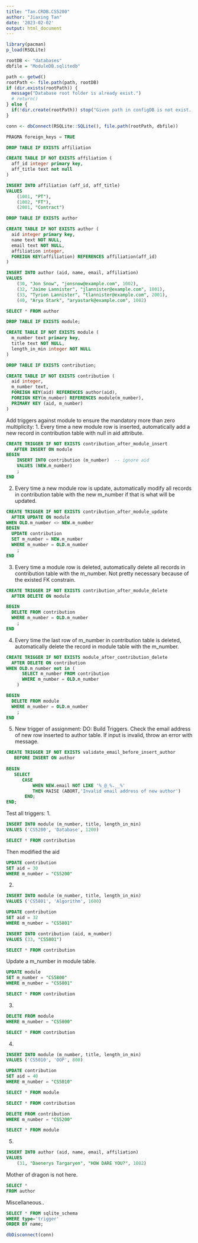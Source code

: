 ```yaml
---
title: "Tan.CRDB.CS5200"
author: "Jiaxing Tan"
date: '2023-02-02'
output: html_document
---
```


```r
library(pacman)
p_load(RSQLite)

rootDB <- "databases"
dbfile = "ModuleDB.sqlitedb"

path <- getwd()
rootPath <- file.path(path, rootDB)
if (dir.exists(rootPath)) {
  message("Database root folder is already exist.")
  # return()
} else {
  if(!dir.create(rootPath)) stop("Given path in configDB is not exist. Please input a valid path for database")
}

conn <- dbConnect(RSQLite::SQLite(), file.path(rootPath, dbfile))
```

```sql
PRAGMA foreign_keys = TRUE
```

```sql
DROP TABLE IF EXISTS affiliation
```


```sql
CREATE TABLE IF NOT EXISTS affiliation (
  aff_id integer primary key,
  aff_title text not null
)
```

```sql
INSERT INTO affiliation (aff_id, aff_title)
VALUES 
    (1001, "PT"),
    (1002, "FT"),
    (2001, "Contract")

```


```sql
DROP TABLE IF EXISTS author
```

```sql
CREATE TABLE IF NOT EXISTS author (
  aid integer primary key,
  name text NOT NULL,
  email text NOT NULL,
  affiliation integer,
  FOREIGN KEY(affiliation) REFERENCES affiliation(aff_id)
)
```

```sql
INSERT INTO author (aid, name, email, affiliation)
VALUES 
    (30, "Jon Snow", "jonsnow@example.com", 1002),
    (32, "Jaime Lannister", "jlannister@example.com", 1001),
    (33, "Tyrion Lannister", "tlannister@example.com", 2001),
    (40, "Arya Stark", "aryastark@example.com", 1002)

```

```sql
SELECT * FROM author
```
```sql
DROP TABLE IF EXISTS module;
```


```sql
CREATE TABLE IF NOT EXISTS module (
  m_number text primary key,
  title text NOT NULL,
  length_in_min integer NOT NULL
)
```

```sql
DROP TABLE IF EXISTS contribution;
```


```sql

CREATE TABLE IF NOT EXISTS contribution (
  aid integer,
  m_number text,
  FOREIGN KEY(aid) REFERENCES author(aid),
  FOREIGN KEY(m_number) REFERENCES module(m_number),
  PRIMARY KEY (aid, m_number)
)
```

Add triggers against module to ensure the mandatory more than zero multiplicity: 
1. Every time a new module row is inserted, automatically add a new record in contribution table with null in aid attribute.
```sql
CREATE TRIGGER IF NOT EXISTS contribution_after_module_insert 
   AFTER INSERT ON module
BEGIN
	INSERT INTO contribution (m_number)  -- ignore aid
	VALUES (NEW.m_number)
	;
END
```

2. Every time a new module row is update, automatically modify all records in contribution table with the new m_number if that is what will be updated.
```sql
CREATE TRIGGER IF NOT EXISTS contribution_after_module_update 
  AFTER UPDATE ON module
WHEN OLD.m_number <> NEW.m_number
BEGIN
  UPDATE contribution
  SET m_number = NEW.m_number
  WHERE m_number = OLD.m_number
	;
END
```

3. Every time a module row is deleted, automatically delete all records in contribution table with the m_number.
Not pretty necessary because of the existed FK constrain.
```sql
CREATE TRIGGER IF NOT EXISTS contribution_after_module_delete
  AFTER DELETE ON module

BEGIN
  DELETE FROM contribution
  WHERE m_number = OLD.m_number
	;
END
```

4. Every time the last row of m_number in contribution table is deleted, automatically delete the record in module table with the m_number.
```sql
CREATE TRIGGER IF NOT EXISTS module_after_contribution_delete
  AFTER DELETE ON contribution
WHEN OLD.m_number not in (
      SELECT m_number FROM contribution
      WHERE m_number = OLD.m_number
    )

BEGIN
  DELETE FROM module
  WHERE m_number = OLD.m_number
	;
END
```

5. New trigger of assignment: DO: Build Triggers.
Check the email address of new row inserted to author table. If input is invalid, throw an error with message.
```sql
CREATE TRIGGER IF NOT EXISTS validate_email_before_insert_author 
   BEFORE INSERT ON author
   
BEGIN
   SELECT
      CASE
	      WHEN NEW.email NOT LIKE '%_@_%.__%' 
	      THEN RAISE (ABORT,'Invalid email address of new author')
       END;
END;
```


Test all triggers:
1. 
```sql
INSERT INTO module (m_number, title, length_in_min)
VALUES ('CS5200', 'Database', 1200)
```

```sql
SELECT * FROM contribution
```
Then modified the aid
```sql
UPDATE contribution
SET aid = 30
WHERE m_number = "CS5200"
```

2.
```sql
INSERT INTO module (m_number, title, length_in_min)
VALUES ('CS5801', 'Algorithm', 1600)
```

```sql
UPDATE contribution
SET aid = 32
WHERE m_number = "CS5801"
```

```sql
INSERT INTO contribution (aid, m_number)
VALUES (33, "CS5801")
```

```sql
SELECT * FROM contribution
```

Update a m_number in module table.
```sql
UPDATE module
SET m_number = "CS5800"
WHERE m_number = "CS5801"
```

```sql
SELECT * FROM contribution
```

3. 
```sql
DELETE FROM module
WHERE m_number = "CS5800"
```

```sql
SELECT * FROM contribution
```

4. 
```sql
INSERT INTO module (m_number, title, length_in_min)
VALUES ('CS5010', 'OOP', 800)
```

```sql
UPDATE contribution
SET aid = 40
WHERE m_number = "CS5010"
```

```sql
SELECT * FROM module
```

```sql
SELECT * FROM contribution
```

```sql
DELETE FROM contribution
WHERE m_number = "CS5200"
```

```sql
SELECT * FROM module
```

5. 
```sql
INSERT INTO author (aid, name, email, affiliation)
VALUES 
    (31, "Daenerys Targaryen", "HOW DARE YOU?", 1002)

```

Mother of dragon is not here.
```sql
SELECT *
FROM author
```


Miscellaneous..
```sql
SELECT * FROM sqlite_schema
WHERE type='trigger'
ORDER BY name;
```

```r
dbDisconnect(conn)
```


